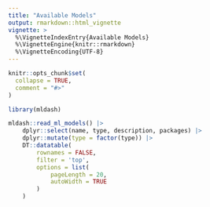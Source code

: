 ```yaml
---
title: "Available Models"
output: rmarkdown::html_vignette
vignette: >
  %\VignetteIndexEntry{Available Models}
  %\VignetteEngine{knitr::rmarkdown}
  %\VignetteEncoding{UTF-8}
---
```


```r
knitr::opts_chunk$set(
  collapse = TRUE,
  comment = "#>"
)
```

```r
library(mldash)
```

```r
mldash::read_ml_models() |>
	dplyr::select(name, type, description, packages) |>
	dplyr::mutate(type = factor(type)) |>
	DT::datatable(
		rownames = FALSE,
		filter = 'top',
		options = list( 
			pageLength = 20,
			autoWidth = TRUE
		)
	)
```
